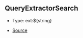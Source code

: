 ## QueryExtractorSearch

- Type: ext:\$\{string}

- [Source](https://github.com/Androz2091/discord-player/blob/cd18f37/packages/discord-player/src/types/types.ts#L214)
